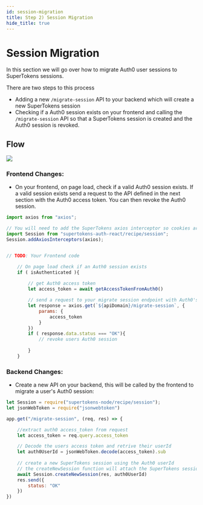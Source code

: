 ```yaml
---
id: session-migration
title: Step 2) Session Migration
hide_title: true
---
```


# Session Migration

In this section we will go over how to migrate Auth0 user sessions to SuperTokens sessions.

There are two steps to this process
 - Adding a new `/migrate-session` API to your backend which will create a new SuperTokens session
 - Checking if a Auth0 session exists on your frontend and calling the `/migrate-session` API so that a SuperTokens session is created and the Auth0 session is revoked.



## Flow

<img src="/img/thirdpartyemailpassword/session-migration.png" />


### Frontend Changes:

- On your frontend, on page load, check if a valid Auth0 session exists. If a valid session exists send a request to the API defined in the next section with the Auth0 access token. You can then revoke the Auth0 session.

```jsx title="Frontend changes"
import axios from "axios";

// You will need to add the SuperTokens axios interceptor so cookies are properly set.
import Session from "supertokens-auth-react/recipe/session";
Session.addAxiosInterceptors(axios);


// TODO: Your Frontend code

    // On page load check if an Auth0 session exists
    if ( isAuthenticated ){
        
        // get Auth0 access token
        let access_token = await getAccessTokenFromAuth0()

        // send a request to your migrate session endpoint with Auth0's access token
        let response = axios.get(`${apiDomain}/migrate-session`, {
            params: {
                access_token
            }
        })
        if ( response.data.status === "OK"){
            // revoke users Auth0 session
        
        }
    }

```


### Backend Changes:

- Create a new API on your backend, this will be called by the frontend to migrate a user's Auth0 session:

```jsx title="Backend changes"
let Session = require("supertokens-node/recipe/session");
let jsonWebToken = require("jsonwebtoken")

app.get("/migrate-session", (req, res) => {

    //extract auth0 access_token from request
    let access_token = req.query.access_token

    // Decode the users access token and retrive their userId
    let auth0UserId = jsonWebToken.decode(access_token).sub
        
    // create a new SuperTokens session using the Auth0 userId
    // the createNewSession function will attach the SuperTokens session cookies to the response object.
    await Session.createNewSession(res, auth0UserId)
    res.send({
        status: "OK"
    })
})
```
